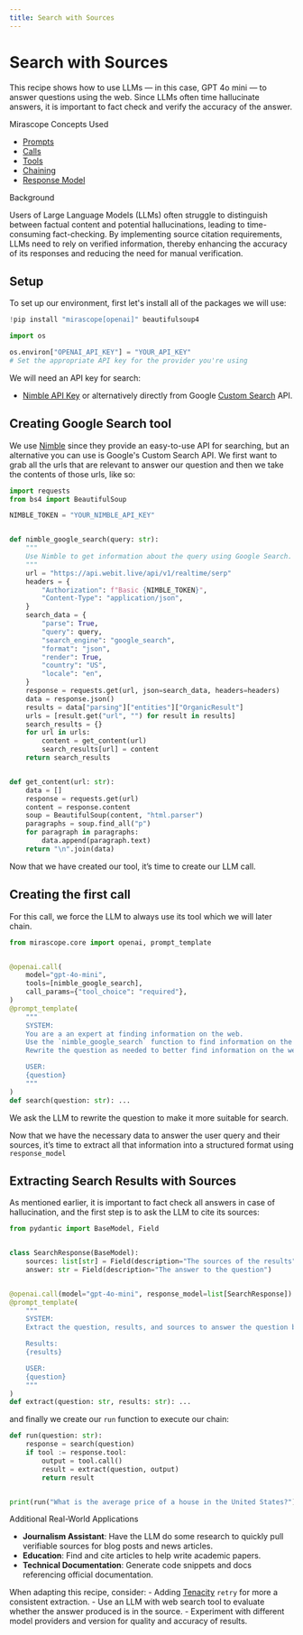 ```yaml
---
title: Search with Sources
---
```


# Search with Sources

This recipe shows how to use LLMs — in this case, GPT 4o mini — to answer questions using the web. Since LLMs often time hallucinate answers, it is important to fact check and verify the accuracy of the answer.

<div class="admonition tip">
<p class="admonition-title">Mirascope Concepts Used</p>
<ul>
<li><a href="../../../learn/prompts/">Prompts</a></li>
<li><a href="../../../learn/calls/">Calls</a></li>
<li><a href="../../../learn/tools/">Tools</a></li>
<li><a href="../../../learn/chaining/">Chaining</a></li>
<li><a href="../../../learn/response_models/">Response Model</a></li>
</ul>
</div>

<div class="admonition note">
<p class="admonition-title">Background</p>
<p>
Users of Large Language Models (LLMs) often struggle to distinguish between factual content and potential hallucinations, leading to time-consuming fact-checking. By implementing source citation requirements, LLMs need to rely on verified information, thereby enhancing the accuracy of its responses and reducing the need for manual verification.
</p>
</div>

## Setup

To set up our environment, first let's install all of the packages we will use:


```python
!pip install "mirascope[openai]" beautifulsoup4
```


```python
import os

os.environ["OPENAI_API_KEY"] = "YOUR_API_KEY"
# Set the appropriate API key for the provider you're using
```


We will need an API key for search:

- [Nimble API Key](https://nimbleway.com/) or alternatively directly from Google [Custom Search](https://developers.google.com/custom-search/v1/introduction/) API.

## Creating Google Search tool

We use [Nimble](https://nimbleway.com/) since they provide an easy-to-use API for searching, but an alternative you can use is Google's Custom Search API. We first want to grab all the urls that are relevant to answer our question and then we take the contents of those urls, like so:


```python
import requests
from bs4 import BeautifulSoup

NIMBLE_TOKEN = "YOUR_NIMBLE_API_KEY"


def nimble_google_search(query: str):
    """
    Use Nimble to get information about the query using Google Search.
    """
    url = "https://api.webit.live/api/v1/realtime/serp"
    headers = {
        "Authorization": f"Basic {NIMBLE_TOKEN}",
        "Content-Type": "application/json",
    }
    search_data = {
        "parse": True,
        "query": query,
        "search_engine": "google_search",
        "format": "json",
        "render": True,
        "country": "US",
        "locale": "en",
    }
    response = requests.get(url, json=search_data, headers=headers)
    data = response.json()
    results = data["parsing"]["entities"]["OrganicResult"]
    urls = [result.get("url", "") for result in results]
    search_results = {}
    for url in urls:
        content = get_content(url)
        search_results[url] = content
    return search_results


def get_content(url: str):
    data = []
    response = requests.get(url)
    content = response.content
    soup = BeautifulSoup(content, "html.parser")
    paragraphs = soup.find_all("p")
    for paragraph in paragraphs:
        data.append(paragraph.text)
    return "\n".join(data)
```


Now that we have created our tool, it’s time to create our LLM call.

## Creating the first call

For this call, we force the LLM to always use its tool which we will later chain.



```python
from mirascope.core import openai, prompt_template


@openai.call(
    model="gpt-4o-mini",
    tools=[nimble_google_search],
    call_params={"tool_choice": "required"},
)
@prompt_template(
    """
    SYSTEM:
    You are a an expert at finding information on the web.
    Use the `nimble_google_search` function to find information on the web.
    Rewrite the question as needed to better find information on the web.

    USER:
    {question}
    """
)
def search(question: str): ...
```


We ask the LLM to rewrite the question to make it more suitable for search.

Now that we have the necessary data to answer the user query and their sources, it’s time to extract all that information into a structured format using `response_model`

## Extracting Search Results with Sources

As mentioned earlier, it is important to fact check all answers in case of hallucination, and the first step is to ask the LLM to cite its sources:



```python
from pydantic import BaseModel, Field


class SearchResponse(BaseModel):
    sources: list[str] = Field(description="The sources of the results")
    answer: str = Field(description="The answer to the question")


@openai.call(model="gpt-4o-mini", response_model=list[SearchResponse])
@prompt_template(
    """
    SYSTEM:
    Extract the question, results, and sources to answer the question based on the results.

    Results:
    {results}

    USER:
    {question}
    """
)
def extract(question: str, results: str): ...
```


and finally we create our `run` function to execute our chain:



```python
def run(question: str):
    response = search(question)
    if tool := response.tool:
        output = tool.call()
        result = extract(question, output)
        return result


print(run("What is the average price of a house in the United States?"))
```

<div class="admonition tip">
<p class="admonition-title">Additional Real-World Applications</p>
<ul>
<li><b>Journalism Assistant</b>: Have the LLM do some research to quickly pull verifiable sources for blog posts and news articles.</li>
<li><b>Education</b>: Find and cite articles to help write academic papers.</li>
<li><b>Technical Documentation</b>: Generate code snippets and docs referencing official documentation.</li>
</ul>
</div>

When adapting this recipe, consider:
    - Adding [Tenacity](https://tenacity.readthedocs.io/en/latest/) `retry` for more a consistent extraction.
    - Use an LLM with web search tool to evaluate whether the answer produced is in the source.
    - Experiment with different model providers and version for quality and accuracy of results.

